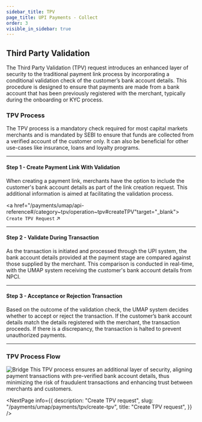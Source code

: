 ```yaml
---
sidebar_title: TPV
page_title: UPI Payments - Collect
order: 3
visible_in_sidebar: true
---
```


## Third Party Validation

The Third Party Validation (TPV) request introduces an enhanced layer of security to the traditional payment link process by incorporating a conditional validation check of the customer’s bank account details. This procedure is designed to ensure that payments are made from a bank account that has been previously registered with the merchant, typically during the onboarding or KYC process.

### TPV Process
The TPV process is a mandatory check required for most capital markets merchants and is mandated by SEBI to ensure that funds are collected from a verified account of the customer only. It can also be beneficial for other use-cases like insurance, loans and loyalty programs.

<hr class="primary" />

#### Step 1 - Create Payment Link With Validation
When creating a payment link, merchants have the option to include the customer's bank account details as part of the link creation request. This additional information is aimed at facilitating the validation process.

<a href="/payments/umap/api-reference#/category~tpv/operation~tpv#createTPV"target="_blank">
    <code>Create TPV Request</code> ↗
</a>

<hr class="primary" />

#### Step 2 - Validate During Transaction
As the transaction is initiated and processed through the UPI system, the bank account details provided at the payment stage are compared against those supplied by the merchant. This comparison is conducted in real-time, with the UMAP system receiving the customer's bank account details from NPCI.

<hr class="primary" />

#### Step 3 - Acceptance or Rejection Transaction
Based on the outcome of the validation check, the UMAP system decides whether to accept or reject the transaction. If the customer’s bank account details match the details registered with the merchant, the transaction proceeds. If there is a discrepancy, the transaction is halted to prevent unauthorized payments.

<hr class="primary" />

### TPV Process Flow
<img
    src="https://storage.googleapis.com/strapi-assets/latest/TPV-flow/TPV-flow.png"
    alt="Bridge"
/>
This TPV process ensures an additional layer of security, aligning payment transactions with pre-verified bank account details, thus minimizing the risk of fraudulent transactions and enhancing trust between merchants and customers.

<NextPage
    info={{
        description:
            "Create TPV request",
        slug: "/payments/umap/payments/tpv/create-tpv",
        title: "Create TPV request",
    }}
/>

<WasPageHelpful />